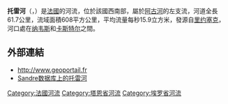 {{noteTA
|G1=法国地名
|G2=单位
}}
{{Infobox river
  | name              = 托雷河
  | native_name       = Thoré
  | image             = 
  | image_caption     = 
  | map               = Thoré (rivière).png
  | source1_location  = [[里约塞克|里约塞克]]
  | source1_coordinates= {{coord|43|26|21|N|02|43|14|E}}
  | mouth_location    = [[阿古河|阿古河]]
  | mouth_coordinates = {{coord|43|34|52|N|02|13|04|E|display=inline,title}}
  | progression       = {{RAgout}}
  | subdivision_type1 = [[世界政區索引|国家]]
  | subdivision_name1 = {{FR}}
  | length            = {{convert|61.6|km|mi|abbr=on}}
  | source1_elevation = {{convert|800|m|ft|abbr=on}}
  | mouth_elevation   = {{convert|163|m|ft|abbr=on}}
  | discharge1_avg    = {{convert|15.9|m3/s|cuft/s|abbr=on}}
  | basin_size        = {{convert|608|km2|sqmi|abbr=on}}
}}
'''托雷河'''（{{lang-fr|Thoré}}，{{IPA-fr|tɔʁe}}）是[[法國|法國]]的河流，位於該國西南部，屬於[[阿古河|阿古河]]的左支流，河道全長61.7公里，流域面積608平方公里，平均流量每秒15.9立方米，發源自[[里约塞克|里约塞克]]，河口處在[[纳韦斯|纳韦斯]]和[[卡斯特尔|卡斯特尔]]之間。

==外部連結==
*http://www.geoportail.fr {{Wayback|url=http://www.geoportail.fr/ |date=20101215171356 }}
*[http://sandre.eaufrance.fr/app/chainage/courdo/htm/O43-0400.php?cg=O43-0400 [[Sandre|Sandre]]数据库上的托雷河] {{Wayback|url=http://sandre.eaufrance.fr/app/chainage/courdo/htm/O43-0400.php?cg=O43-0400 |date=20071024080435 }}

{{France-geo-stub}}
[[Category:法國河流|Category:法國河流]]
[[Category:塔恩省河流|Category:塔恩省河流]]
[[Category:埃罗省河流|Category:埃罗省河流]]